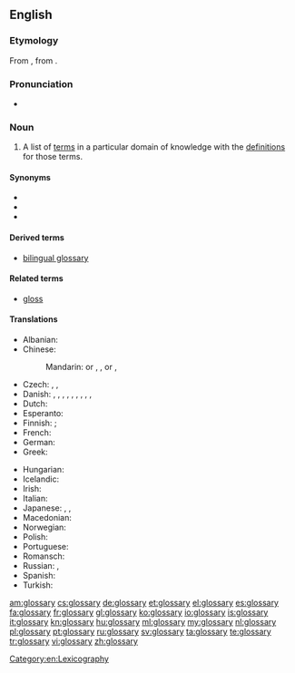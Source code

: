 {{selfref|There is a '''[[Appendix:Glossary|Glossary of terms]]''' used in Wiktionary. See also Wiktionary's [[:Category:Glossaries]]}}
==English==
{{wikipedia}}

===Etymology===
From {{etyl|la}} {{term|glossarium|glossārium}}, from {{term|γλῶσσα||tongue|lang=grc|tr=glossa}}.

===Pronunciation===
* {{IPA|/ˈɡlɒsəɹi/}}

===Noun===
{{en-noun|glossaries}}

# A list of [[term]]s in a particular domain of knowledge with the [[definition]]s for those terms. [[Category:en:Lexicography]]

====Synonyms====
* {{l|en|clavis}}
* {{l|en|idioticon}}
* {{l|en|vocabulary}}

====Derived terms====
* [[bilingual glossary]]

====Related terms====
* [[gloss]]

====Translations====
{{trans-top|list of words with their definitions}}
* Albanian: {{t-|sq|fjalorth‎|m}}
* Chinese:
*: Mandarin: {{t|cmn|詞匯表|sc=Hani}} or {{t|cmn|詞彙表|sc=Hani}}, {{t|cmn|词汇表|tr=cíhuìbiǎo|sc=Hani}}, {{t|cmn|詞匯|sc=Hani}} or {{t|cmn|詞彙|sc=Hani}}, {{t|cmn|词汇|tr=cíhuì|sc=Hani}}
* Czech: {{t-|cs|slovník pojmů|m}}, {{t-|cs|slovníček pojmů|m}}, {{t-|cs|glosář|m}}
* Danish: {{t-|da|glosar}}, {{t-|da|glossar}}, {{t-|da|glosarium}}, {{t-|da|glossarium}}, {{t-|da|glosebog}}, {{t-|da|ordliste}}, {{t-|da|termliste}}, {{t-|da|gloseliste}}, {{t-|da|glossehæfte}},
* Dutch: {{t+|nl|glossarium|n}}
* Esperanto: {{t-|eo|glosaro}}
* Finnish: {{t+|fi|sanasto}}; {{t-|fi|asiasanasto}}
* French: {{t+|fr|glossaire}}
* German: {{t+|de|Glossar|n}}
* Greek: {{t+|el|γλωσσάριο|n|tr=glossário|sc=Grek}}
{{trans-mid}}
* Hungarian: {{t+|hu|szójegyzék}}
* Icelandic: {{t+|is|orðasafn|n}}
* Irish: {{t-|ga|foclóirín|m}}
* Italian: {{t+|it|glossario|m}}
* Japanese: {{t-|ja|用語集|tr=ようごしゅう, yōgoshū|sc=Jpan}}, {{t+|ja|語彙|tr=ごい, goi|sc=Jpan}}, {{t-|ja|グロッサリー|tr=gurossarī|sc=Jpan}}
* Macedonian: {{t-|mk|поимник|m|tr=póimnik}}
* Norwegian: {{t-|no|glossar|n}}
* Polish: {{t-|pl|glosariusz|m}}
* Portuguese: {{t+|pt|glossário|m}}
* Romansch: {{t-|rm|glossari|m}}
* Russian: {{t+|ru|глоссарий|m|tr=glossárij}}, {{t+|ru|словарь|m|tr=slovár’|sc=Cyrl}}
* Spanish: {{t+|es|glosario|m}}
* Turkish: {{t|tr|lügatçe}}
{{trans-bottom}}

[[am:glossary]]
[[cs:glossary]]
[[de:glossary]]
[[et:glossary]]
[[el:glossary]]
[[es:glossary]]
[[fa:glossary]]
[[fr:glossary]]
[[gl:glossary]]
[[ko:glossary]]
[[io:glossary]]
[[is:glossary]]
[[it:glossary]]
[[kn:glossary]]
[[hu:glossary]]
[[ml:glossary]]
[[my:glossary]]
[[nl:glossary]]
[[pl:glossary]]
[[pt:glossary]]
[[ru:glossary]]
[[sv:glossary]]
[[ta:glossary]]
[[te:glossary]]
[[tr:glossary]]
[[vi:glossary]]
[[zh:glossary]]